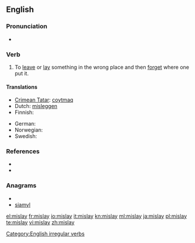 ==English==

===Pronunciation===
* {{IPA|/'mɪsleɪ/}}
*: {{rhymes|eɪ}}

===Verb===
{{en-verb|mislays|mislaying|mislaid}}

# To [[leave]] or [[lay]] something in the wrong place and then [[forget]] where one put it.

====Translations====
{{trans-top|To leave something in the wrong place and then forget where one put it}}
* [[Crimean Tatar]]: [[coytmaq]]
* Dutch: [[misleggen]]
* Finnish: {{t-|fi|hukata}}
{{trans-mid}}
* German: {{t+|de|verlegen}}
* Norwegian: {{t-|no|forlegge}}
* Swedish: {{t+|sv|förlägga}}
{{trans-bottom}}

===References===
* {{R:Century 1911}}
* {{R:Webster 1913}}

===Anagrams===
* {{alphagram|ailmsy}}
* [[siamyl#English|siamyl]]

[[Category:English irregular verbs]]

[[el:mislay]]
[[fr:mislay]]
[[io:mislay]]
[[it:mislay]]
[[kn:mislay]]
[[ml:mislay]]
[[ja:mislay]]
[[pl:mislay]]
[[te:mislay]]
[[vi:mislay]]
[[zh:mislay]]